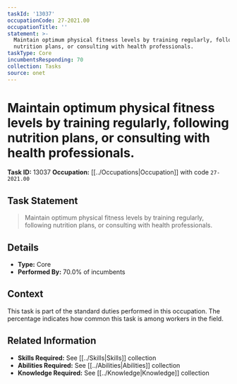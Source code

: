 ```yaml
---
taskId: '13037'
occupationCode: 27-2021.00
occupationTitle: ''
statement: >-
  Maintain optimum physical fitness levels by training regularly, following
  nutrition plans, or consulting with health professionals.
taskType: Core
incumbentsResponding: 70
collection: Tasks
source: onet
---
```

# Maintain optimum physical fitness levels by training regularly, following nutrition plans, or consulting with health professionals.

**Task ID:** 13037
**Occupation:** [[../Occupations|Occupation]] with code `27-2021.00`

## Task Statement

> Maintain optimum physical fitness levels by training regularly, following nutrition plans, or consulting with health professionals.

## Details

- **Type:** Core
- **Performed By:** 70.0% of incumbents

## Context

This task is part of the standard duties performed in this occupation. The percentage indicates how common this task is among workers in the field.

## Related Information

- **Skills Required:** See [[../Skills|Skills]] collection
- **Abilities Required:** See [[../Abilities|Abilities]] collection
- **Knowledge Required:** See [[../Knowledge|Knowledge]] collection

